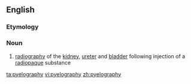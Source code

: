 ==English==

===Etymology===
{{confix|pyelo|graphy}}

===Noun===
{{en-noun|-}}

#{{medicine}} [[radiography]] of the [[kidney]], [[ureter]] and [[bladder]] following injection of a [[radiopaque]] substance

[[ta:pyelography]]
[[vi:pyelography]]
[[zh:pyelography]]